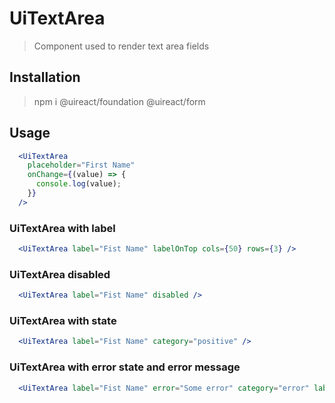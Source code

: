 
# UiTextArea
<Metadata packageName='form' packageJson={packageJson} />

> Component used to render text area fields

## Installation

> npm i @uireact/foundation @uireact/form

## Usage

```jsx live scope={{UiTextArea}}
  <UiTextArea
    placeholder="First Name"
    onChange={(value) => {
      console.log(value);
    }}
  />
```

### UiTextArea with label

```jsx live scope={{UiTextArea}}
  <UiTextArea label="Fist Name" labelOnTop cols={50} rows={3} />
```

### UiTextArea disabled

```jsx live scope={{UiTextArea}}
  <UiTextArea label="Fist Name" disabled />
```

### UiTextArea with state

```jsx live scope={{UiTextArea}}
  <UiTextArea label="Fist Name" category="positive" />
```

### UiTextArea with error state and error message

```jsx live scope={{UiTextArea}}
  <UiTextArea label="Fist Name" error="Some error" category="error" labelOnTop />
```

